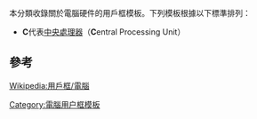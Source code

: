 本分類收錄關於電腦硬件的用戶框模板。下列模板根據以下標準排列：
*'''C'''代表[[中央處理器|中央處理器]]（'''C'''entral Processing Unit）

== 參考 ==
[[Wikipedia:用戶框/電腦|Wikipedia:用戶框/電腦]]

[[Category:電腦用户框模板|Category:電腦用户框模板]]